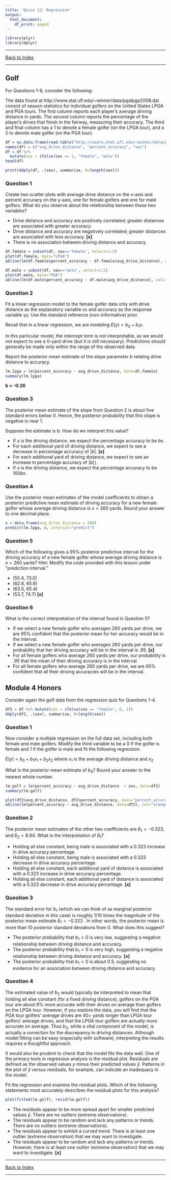 ```yaml
---
title: 'Quizz 12: Regression'
output:
  html_document:
    df_print: paged
---
```



```r
library(plyr)
library(dplyr)
```

------------------------------

[Back to Index](index.html)

------------------------------

## Golf

For Questions 1-6, consider the following:

The data found at http://www.stat.ufl.edu/~winner/data/pgalpga2008.dat consist of season statistics for individual golfers on the United States LPGA and PGA tours. The first column reports each player's average driving distance in yards. The second column reports the percentage of the player's drives that finish in the fairway, measuring their accuracy. The third and final column has a 1 to denote a female golfer (on the LPGA tour), and a 2 to denote male golfer (on the PGA tour).

```r
df = as.data.frame(read.table("http://users.stat.ufl.edu/~winner/data/pgalpga2008.dat"))
names(df) = c("avg_drive_distance", "percent_accuracy", "sex")
df = df %>%
  mutate(sex = ifelse(sex == 1, "female", "male"))
head(df)
```
```r
print(ddply(df, .(sex), summarise, N=length(sex)))
```



### Question 1
Create two scatter plots with average drive distance on the x-axis and percent accuracy on the y-axis, one for female golfers and one for male golfers. What do you observe about the relationship between these two variables?


* Drive distance and accuracy are positively correlated; greater distances are associated with greater accuracy.
* Drive distance and accuracy are negatively correlated; greater distances are associated with less accuracy. **[x]**
* There is no association between driving distance and accuracy.

```r
df.female = subset(df, sex=='female', select=1:2)
plot(df.female, main="LPGA")
abline(lm(df.female$percent_accuracy ~ df.female$avg_drive_distance), col="red")
```
```r
df.male = subset(df, sex=='male', select=1:2)
plot(df.male, main="PGA")
abline(lm(df.male$percent_accuracy ~ df.male$avg_drive_distance), col="blue")
```


### Question 2

Fit a linear regression model to the female golfer data only with drive distance as the explanatory variable xx and accuracy as the response variable yy. Use the standard reference (non-informative) prior.

Recall that in a linear regression, we are modeling $E(y) = b_0 + b_1 x$.

In this particular model, the intercept term is not interpretable, as we would not expect to see a 0-yard drive (but it is still necessary). Predictions should generally be made only within the range of the observed data.

Report the posterior mean estimate of the slope parameter $b$ relating drive distance to accuracy.

```r
lm.lpga = lm(percent_accuracy ~ avg_drive_distance, data=df.female)
summary(lm.lpga)
```

**b = -0.26**


### Question 3

The posterior mean estimate of the slope from Question 2 is about five standard errors below 0. Hence, the posterior probability that this slope is negative is near 1.

Suppose the estimate is $b$. How do we interpret this value?

* If $x$ is the driving distance, we expect the percentage accuracy to be $bx$.
* For each additional yard of driving distance, we expect to see a decrease in percentage accuracy of $\lvert b \rvert$. **[x]**
* For each additional yard of driving distance, we expect to see an increase in percentage accuracy of $\lvert b \rvert$∣.
* If $x$ is the driving distance, we expect the percentage accuracy to be $100bx$.


### Question 4

Use the posterior mean estimates of the model coefficients to obtain a posterior predictive mean estimate of driving accuracy for a new female golfer whose average driving distance is $x=260$ yards. Round your answer to one decimal place.

```r
x = data.frame(avg_drive_distance = 260)
predict(lm.lpga, x, interval="predict")
```


### Question 5

Which of the following gives a 95% posterior predictive interval for the driving accuracy of a new female golfer whose average driving distance is $x=260$ yards?
Hint: Modify the code provided with this lesson under "prediction interval."


* (55.4, 73.0)
* (62.8, 65.6)
* (63.0, 65.4)
* (53.7, 74.7) **[x]**


### Question 6


What is the correct interpretation of the interval found in Question 5?

* If we select a new female golfer who averages 260 yards per drive, we are 95% confident that the posterior mean for her accuracy would be in the interval.
* If we select a new female golfer who averages 260 yards per drive, our probability that her driving accuracy will be in the interval is .95. **[x]**
* For all female golfers who average 260 yards per drive, our probability is .95 that the mean of their driving accuracy is in the interval.
* For all female golfers who average 260 yards per drive, we are 95% confident that all their driving accuracies will be in the interval.


## Module 4 Honors

Consider again the golf data from the regression quiz for Questions 1-4.


```r
df2 = df %>% mutate(sex = ifelse(sex == "female", 0, 1))
ddply(df2, .(sex), summarise, N=length(sex))
```

### Question 1

Now consider a multiple regression on the full data set, including both female and male golfers. Modify the third variable to be a 0 if the golfer is female and 1 if the golfer is male and fit the following regression:

$E(y) = b_0 + b_1x_1 + b_2x_2$ where $x_1$ is the average driving distance and $x_2$

What is the posterior mean estimate of $b_0$? Round your answer to the nearest whole number.

```r
lm.golf = lm(percent_accuracy ~ avg_drive_distance  + sex, data=df2)
summary(lm.golf)
```

```r
plot(df2$avg_drive_distance, df2$percent_accuracy, main="percent_accuracy ~ avg_drive_distance")
abline(lm(percent_accuracy ~ avg_drive_distance, data=df2), col="orange")
```

### Question 2

The posterior mean estimates of the other two coefficients are $\hat{b}_1 = -0.323$, and $\hat{b}_2 = 8.94$.
What is the interpretation of $\hat{b}_1$?


* Holding all else constant, being male is associated with a 0.323 increase in drive accuracy percentage.
* Holding all else constant, being male is associated with a 0.323 decrease in drive accuracy percentage.
* Holding all else constant, each additional yard of distance is associated with a 0.323 increase in drive accuracy percentage.
* Holding all else constant, each additional yard of distance is associated with a 0.323 decrease in drive accuracy percentage. **[x]**

### Question 3

The standard error for $b_1$ (which we can think of as marginal posterior standard deviation in this case) is roughly $1/10$ times the magnitude of the posterior mean estimate $\hat{b}_1 = -0.323$ .
In other words, the posterior mean is more than 10 posterior standard deviations from 0. What does this suggest?


* The posterior probability that $b_1 < 0$ is very low, suggesting a negative relationship between driving distance and accuracy.
* The posterior probability that $b_1 < 0$ is very high, suggesting a negative relationship between driving distance and accuracy. **[x]**
* The posterior probability that $b_1 < 0$ is about 0.5, suggesting no evidence for an association between driving distance and accuracy.


### Question 4

The estimated value of $b_2$ would typically be interpreted to mean that holding all else constant (for a fixed driving distance), golfers on the PGA tour are about 9% more accurate with their drives on average than golfers on the LPGA tour. However, if you explore the data, you will find that the PGA tour golfers' average drives are 40+ yards longer than LPGA tour golfers' average drives, and that the LPGA tour golfers are actually more accurate on average. Thus $b_2$, while a vital component of the model, is actually a correction for the discrepancy in driving distances. Although model fitting can be easy (especially with software), interpreting the results requires a thoughtful approach.

It would also be prudent to check that the model fits the data well. One of the primary tools in regression analysis is the residual plot. Residuals are defined as the observed values $y$ minus their predicted values $\hat{y}$. Patterns in the plot of $\hat{y}$ versus residuals, for example, can indicate an inadequacy in the model.


Fit the regression and examine the residual plots. Which of the following statements most accurately describes the residual plots for this analysis?

```r
plot(fitted(lm.golf), resid(lm.golf))
```


* The residuals appear to be more spread apart for smaller predicted values $\hat{y}$. There are no outliers (extreme observations).
* The residuals appear to be random and lack any patterns or trends. There are no outliers (extreme observations).
* The residuals appear to exhibit a curved trend. There is at least one outlier (extreme observation) that we may want to investigate.
* The residuals appear to be random and lack any patterns or trends. However, there is at least one outlier (extreme observation) that we may want to investigate. **[x]**


------------------------------

[Back to Index](index.html)

------------------------------




